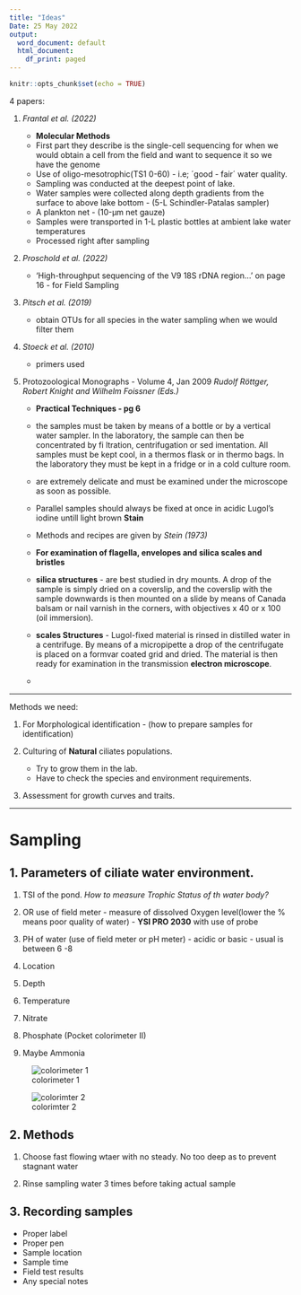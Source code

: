 ```yaml
---
title: "Ideas"
Date: 25 May 2022
output:
  word_document: default
  html_document:
    df_print: paged
---
```



```r
knitr::opts_chunk$set(echo = TRUE)
```

4  papers:
 
1. *Frantal et al. (2022)* 
    - **Molecular Methods**
    - First part they describe is the single-cell sequencing for when we would obtain a cell from the field and want to sequence it so we have the genome
    - Use of oligo-mesotrophic(TS1 0-60) - i.e; ´good - fair´ water quality.
    - Sampling was conducted at the deepest point of lake.
    - Water samples were collected along depth gradients from the surface to above lake bottom - (5-L Schindler-Patalas sampler)
    - A plankton net - (10-μm net gauze)
    - Samples were transported in 1-L plastic bottles at ambient lake water temperatures
    - Processed right after sampling
  
    
2. *Proschold et al. (2022)*
    - 'High-throughput sequencing of the V9 18S rDNA region...' on page 16 - for Field Sampling

3. *Pitsch et al. (2019) *
    - obtain OTUs for all species in the water sampling when we would filter them

4. *Stoeck et al. (2010)*
    - primers used
     
5. Protozoological Monographs - Volume 4, Jan 2009 *Rudolf Röttger, Robert Knight and Wilhelm Foissner (Eds.)*

   - **Practical Techniques - pg 6** 
   - the samples must be taken by means of a bottle or by a vertical water sampler. ln the laboratory, the sample can then be concentrated by fi ltration, centrifugation or sed imentation.
All samples must be kept cool, in a thermos flask or in thermo bags. ln the laboratory they must be kept in a fridge or in a cold culture room.
    - are extremely delicate and must be examined under the microscope as soon as possible.
    - Parallel samples should always be fixed at once in acidic Lugol's iodine untill light brown **Stain**
    - Methods and recipes are given by *Stein (1973)*
    - **For examination of flagella, envelopes and silica scales and bristles**
    - **silica structures** - are best studied in dry mounts. A drop of the sample is simply dried on a coverslip, and the coverslip with the sample downwards is then mounted on a slide by means of Canada balsam or nail varnish in the corners, with objectives x 40 or x 100 (oil immersion).
    - **scales Structures** -  Lugol-fixed material is rinsed in distilled water in a centrifuge. By means of a micropipette a drop of the centrifugate is placed on a formvar coated grid and dried. The material is then ready for examination in the transmission **electron microscope**.
  
    - 
    
---

Methods we need:

1. For Morphological identification - (how to prepare samples for identification)

2. Culturing of **Natural** ciliates populations.
    - Try to grow them in the lab. 
    - Have to check the species and environment requirements.

3. Assessment for growth curves and traits.

---


# Sampling

## 1. Parameters of ciliate water environment.

1. TSI of the pond.
*How to measure Trophic Status of th water body?*

2. OR use of field meter - measure of dissolved Oxygen level(lower the % means poor quality of water) - **YSI PRO 2030** with use of probe

3. PH of water (use of field meter or pH meter) - acidic or basic - usual is between 6 -8 

4. Location

5. Depth

6. Temperature

7. Nitrate

8. Phosphate (Pocket colorimeter II)

9. Maybe Ammonia


![colorimeter 1](colorimeter1.png)

![colorimter 2](colorimeter2.png)

## 2. Methods

1. Choose fast flowing wtaer with no steady. No too deep as to prevent stagnant water

2. Rinse sampling water 3 times before taking actual sample

## 3. Recording samples
 - Proper label
 - Proper pen
 - Sample location
 - Sample time
 - Field test results
 - Any special notes
 



    

